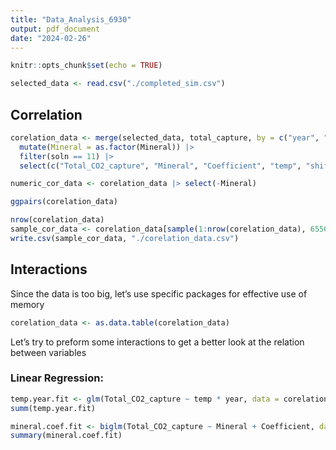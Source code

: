 ```yaml
---
title: "Data_Analysis_6930"
output: pdf_document
date: "2024-02-26"
---
```


```r
knitr::opts_chunk$set(echo = TRUE)
```

```r
selected_data <- read.csv("./completed_sim.csv")
```


## Correlation

```r
corelation_data <- merge(selected_data, total_capture, by = c("year", "file_id")) |>
  mutate(Mineral = as.factor(Mineral)) |>
  filter(soln == 11) |>
  select(c("Total_CO2_capture", "Mineral", "Coefficient", "temp", "shift", "year", "file_id"))

numeric_cor_data <- corelation_data |> select(-Mineral)

ggpairs(corelation_data)
```

```r
nrow(corelation_data)
sample_cor_data <- corelation_data[sample(1:nrow(corelation_data), 6556863),]
write.csv(sample_cor_data, "./corelation_data.csv")
```

## Interactions

Since the data is too big, let's use specific packages for effective use of memory
```r
corelation_data <- as.data.table(corelation_data)
```

Let's try to preform some interactions to get a better look at the relation between variables

### Linear Regression:


```r
temp.year.fit <- glm(Total_CO2_capture ~ temp * year, data = corelation_data)
summ(temp.year.fit)
```

```r

mineral.coef.fit <- biglm(Total_CO2_capture ~ Mineral + Coefficient, data = corelation_data)
summary(mineral.coef.fit)
```

